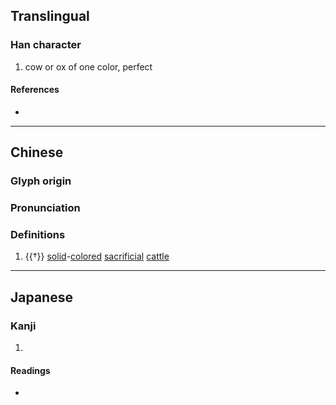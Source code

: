 {{character info/new}}
==Translingual==

===Han character===
{{Han char|rn=93|rad=牛|as=06|sn=10|four=28514|canj=HQOMG|ids=⿰牜全}}

# cow or ox of one color, perfect

====References====
* {{Han ref|kx=0700.090|dkj=20002|dj=1112.210|hdz=31809.080|uh=7277|ud=29303|bh=D2A1|bd=53921}}

----
==Chinese==
{{zh-forms}}

===Glyph origin===
{{Han etym}}

===Pronunciation===
{{zh-pron
|m=quán
|c=cyun4
|mc=y
|oc=y
|cat=n
}}

===Definitions===
{{zh-hanzi}}

# {{†}} [[solid]]-[[color]]ed [[sacrificial]] [[cattle]]

----

==Japanese==

===Kanji===
{{ja-kanji|grade=|rs=牛06}}

# {{rfdef|ja|sort=牛06}}

====Readings====
* {{ja-readings|on=[[せん]] (sen), [[ぜん]] (zen)|kun=[[いけにえ]] (ikenie)}}